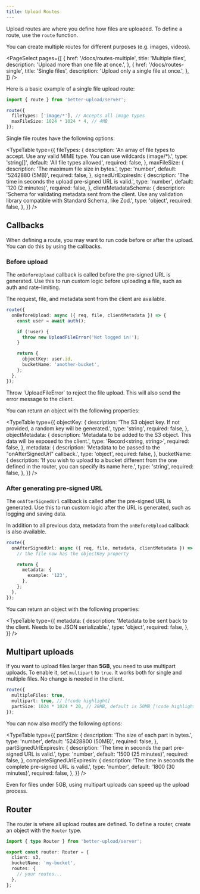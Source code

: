 ```yaml
---
title: Upload Routes
---
```


Upload routes are where you define how files are uploaded. To define a route, use the `route` function.

You can create multiple routes for different purposes (e.g. images, videos).

<PageSelect
  pages={[
    {
      href: '/docs/routes-multiple',
      title: 'Multiple files',
      description: 'Upload more than one file at once.',
    },
    {
      href: '/docs/routes-single',
      title: 'Single files',
      description: 'Upload only a single file at once.',
    },
  ]}
/>

Here is a basic example of a single file upload route:

```ts
import { route } from 'better-upload/server';

route({
  fileTypes: ['image/*'], // Accepts all image types
  maxFileSize: 1024 * 1024 * 4, // 4MB
});
```

Single file routes have the following options:

<TypeTable
  type={{
    fileTypes: {
      description:
        'An array of file types to accept. Use any valid MIME type. You can use wildcards (image/*).',
      type: 'string[]',
      default: 'All file types allowed',
      required: false,
    },
    maxFileSize: {
      description: 'The maximum file size in bytes.',
      type: 'number',
      default: '5242880 (5MB)',
      required: false,
    },
    signedUrlExpiresIn: {
      description: 'The time in seconds the upload pre-signed URL is valid.',
      type: 'number',
      default: '120 (2 minutes)',
      required: false,
    },
    clientMetadataSchema: {
      description:
        'Schema for validating metadata sent from the client. Use any validation library compatible with Standard Schema, like Zod.',
      type: 'object',
      required: false,
    },
  }}
/>

## Callbacks

When defining a route, you may want to run code before or after the upload. You can do this by using the callbacks.

### Before upload

The `onBeforeUpload` callback is called before the pre-signed URL is generated. Use this to run custom logic before uploading a file, such as auth and rate-limiting.

The request, file, and metadata sent from the client are available.

```ts
route({
  onBeforeUpload: async ({ req, file, clientMetadata }) => {
    const user = await auth();

    if (!user) {
      throw new UploadFileError('Not logged in!');
    }

    return {
      objectKey: user.id,
      bucketName: 'another-bucket',
    };
  },
});
```

<Callout title="Rejecting uploads">
  Throw `UploadFileError` to reject the file upload. This will also send the
  error message to the client.
</Callout>

You can return an object with the following properties:

<TypeTable
  type={{
    objectKey: {
      description:
        'The S3 object key. If not provided, a random key will be generated.',
      type: 'string',
      required: false,
    },
    objectMetadata: {
      description:
        'Metadata to be added to the S3 object. This data will be exposed to the client.',
      type: 'Record<string, string>',
      required: false,
    },
    metadata: {
      description: 'Metadata to be passed to the "onAfterSignedUrl" callback.',
      type: 'object',
      required: false,
    },
    bucketName: {
      description:
        'If you wish to upload to a bucket different from the one defined in the router, you can specify its name here.',
      type: 'string',
      required: false,
    },
  }}
/>

### After generating pre-signed URL

The `onAfterSignedUrl` callback is called after the pre-signed URL is generated. Use this to run custom logic after the URL is generated, such as logging and saving data.

In addition to all previous data, metadata from the `onBeforeUpload` callback is also available.

```ts
route({
  onAfterSignedUrl: async ({ req, file, metadata, clientMetadata }) => {
    // the file now has the objectKey property

    return {
      metadata: {
        example: '123',
      },
    };
  },
});
```

You can return an object with the following properties:

<TypeTable
  type={{
    metadata: {
      description:
        'Metadata to be sent back to the client. Needs to be JSON serializable.',
      type: 'object',
      required: false,
    },
  }}
/>

## Multipart uploads

If you want to upload files larger than **5GB**, you need to use multipart uploads. To enable it, set `multipart` to `true`. It works both for single and multiple files. No change is needed in the client.

```ts
route({
  multipleFiles: true,
  multipart: true, // [!code highlight]
  partSize: 1024 * 1024 * 20, // 20MB, default is 50MB [!code highlight]
});
```

You can now also modify the following options:

<TypeTable
  type={{
    partSize: {
      description: 'The size of each part in bytes.',
      type: 'number',
      default: '52428800 (50MB)',
      required: false,
    },
    partSignedUrlExpiresIn: {
      description: 'The time in seconds the part pre-signed URL is valid.',
      type: 'number',
      default: '1500 (25 minutes)',
      required: false,
    },
    completeSignedUrlExpiresIn: {
      description: 'The time in seconds the complete pre-signed URL is valid.',
      type: 'number',
      default: '1800 (30 minutes)',
      required: false,
    },
  }}
/>

<Callout>
  Even for files under 5GB, using multipart uploads can speed up the upload
  process.
</Callout>

## Router

The router is where all upload routes are defined. To define a router, create an object with the `Router` type.

```ts
import { type Router } from 'better-upload/server';

export const router: Router = {
  client: s3,
  bucketName: 'my-bucket',
  routes: {
    // your routes...
  },
};
```
